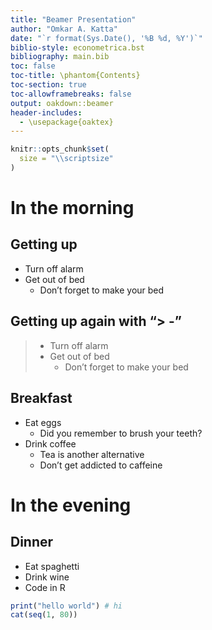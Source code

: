 ```yaml
---
title: "Beamer Presentation"
author: "Omkar A. Katta"
date: "`r format(Sys.Date(), '%B %d, %Y')`"
biblio-style: econometrica.bst
bibliography: main.bib
toc: false
toc-title: \phantom{Contents}
toc-section: true
toc-allowframebreaks: false
output: oakdown::beamer
header-includes:
  - \usepackage{oaktex}
---
```


```r
knitr::opts_chunk$set(
  size = "\\scriptsize"
)
```

# In the morning

## Getting up

- Turn off alarm
- Get out of bed
  - Don't forget to make your bed

## Getting up again with "> -"


> - Turn off alarm
> - Get out of bed
>   - Don't forget to make your bed

## Breakfast

- Eat eggs
  - Did you remember to brush your teeth?
- Drink coffee
  - Tea is another alternative
  - Don't get addicted to caffeine

# In the evening

## Dinner

- Eat spaghetti
- Drink wine
- Code in R

```r
print("hello world") # hi
cat(seq(1, 80))
```

